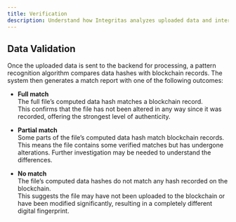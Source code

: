 ```yaml
---
title: Verification
description: Understand how Integritas analyzes uploaded data and interprets results based on blockchain comparisons.
---
```


## Data Validation

Once the uploaded data is sent to the backend for processing, a pattern recognition algorithm compares data hashes with blockchain records. The system then generates a match report with one of the following outcomes:

- **Full match**  
  The full file’s computed data hash matches a blockchain record.  
  This confirms that the file has not been altered in any way since it was recorded, offering the strongest level of authenticity.

- **Partial match**  
  Some parts of the file’s computed data hash match blockchain records.  
  This means the file contains some verified matches but has undergone alterations. Further investigation may be needed to understand the differences.

- **No match**  
  The file’s computed data hashes do not match any hash recorded on the blockchain.  
  This suggests the file may have not been uploaded to the blockchain or have been modified significantly, resulting in a completely different digital fingerprint.
